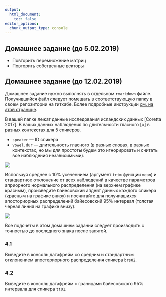 ```yaml
---
output:
  html_document:
    toc: false
editor_options: 
  chunk_output_type: console
---
```


## Домашнее задание (до 5.02.2019)

* Повторить перемножение матриц
* Повторить собственные векторы

## Домашнее задание (до 12.02.2019)
Домашнее задание нужно выполнять в отдельном `rmarkdown` файле. Получившийся файл следует помещать в соответствующую папку в своем репозитории на гитхабе. Более подробные инструкции [см. на этой странице](https://agricolamz.github.io/2019_data_analysis_for_linguists/index.html).

В вашей папке лежат данные исследования исландских данных [Coretta 2017]. В ваших данных наблюдения по длительности гласного [o] в разных контекстах для 5 спикеров.

* `speaker` --- ID спикера
* `vowel.dur` --- длительность гласного (в разных словах, в разных контекстах, но мы для простоты будем это игнорировать и считать все наблюдения независимыми).

![](images/Caretta_2017_empirical_bayes.jpeg)

Используя среднее с 10% усеченнием (аргумент `trim` функции `mean`) и стандартное отклонение от всех наблюдений в качестве параметров априорного нормального распределения (на верхнем графике красным), произведите байесовский апдейт данных каждого спикера (красным на графике внизу) и посчитайте для получившихся апосториорных распределений байесовский 95% интервал (толстая черная линия на графике внизу).

![](images/Caretta_2017_bayes_update.jpeg)

Все подсчеты в этом домашнем задании следует производить с точностью до последнего знака после запятой.

### 4.1
Выведите в консоль датафрейм со средним и стандартным отклонением апостериорного распределения спикера `brs02`.

### 4.2
Выведите в консоль датафрейм с границами байесовского 95% интервала для спикера `tt01`.